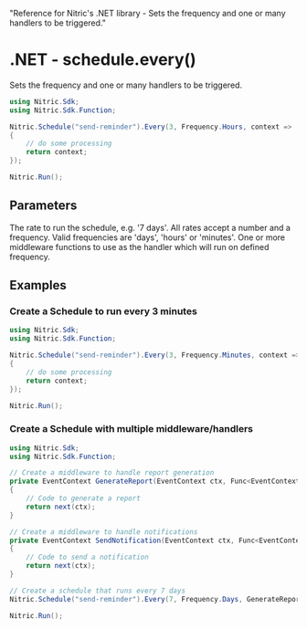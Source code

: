   "Reference for Nitric's .NET library - Sets the frequency and one or many handlers to be triggered."

# .NET - schedule.every()

Sets the frequency and one or many handlers to be triggered.

```csharp
using Nitric.Sdk;
using Nitric.Sdk.Function;

Nitric.Schedule("send-reminder").Every(3, Frequency.Hours, context =>
{
    // do some processing
    return context;
});

Nitric.Run();
```

## Parameters

<Properties>
  <Property name="rate" type="string" required>
    The rate to run the schedule, e.g. '7 days'. All rates accept a number and a
    frequency. Valid frequencies are 'days', 'hours' or 'minutes'.
  </Property>
  <Property
    name="middleware"
    type="Middleware<EventContext> | Middleware<EventContext>[]"
    required
  >
    One or more middleware functions to use as the handler which will run on
    defined frequency.
  </Property>
</Properties>

## Examples

### Create a Schedule to run every 3 minutes

```csharp
using Nitric.Sdk;
using Nitric.Sdk.Function;

Nitric.Schedule("send-reminder").Every(3, Frequency.Minutes, context =>
{
    // do some processing
    return context;
});

Nitric.Run();
```

### Create a Schedule with multiple middleware/handlers

```csharp
using Nitric.Sdk;
using Nitric.Sdk.Function;

// Create a middleware to handle report generation
private EventContext GenerateReport(EventContext ctx, Func<EventContext, EventContext> next)
{
    // Code to generate a report
    return next(ctx);
}

// Create a middleware to handle notifications
private EventContext SendNotification(EventContext ctx, Func<EventContext, EventContext> next)
{
    // Code to send a notification
    return next(ctx);
}

// Create a schedule that runs every 7 days
Nitric.Schedule("send-reminder").Every(7, Frequency.Days, GenerateReport, SendNotification);

Nitric.Run();
```
